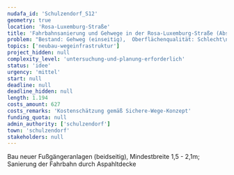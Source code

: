 ```yaml
---
nudafa_id: 'Schulzendorf_S12'
geometry: true
location: 'Rosa-Luxemburg-Straße'
title: 'Fahrbahnsanierung und Gehwege in der Rosa-Luxemburg-Straße (Abschnitt Ost)'
problem: "Bestand: Gehweg (einseitig),  Oberflächenqualität: Schlecht\n\nMangel: keine oder teilweise Fußgängerverkehrsanlage (Trampelpfade),  schmale Randbereiche augrund Baumalleen (dadurch 2,5m nicht möglich), Kopfsteinpflaster beeinträchtigt Fahrkomfort und Sicherheit Radfahrende"
topics: ['neubau-wegeinfrastruktur']
project_hidden: null
complexity_level: 'untersuchung-und-planung-erforderlich'
status: 'idee'
urgency: 'mittel'
start: null
deadline: null
deadline_hidden: null
length: 1.194
costs_amount: 627
costs_remarks: 'Kostenschätzung gemäß Sichere-Wege-Konzept'
funding_quota: null
admin_authority: ['schulzendorf']
town: 'schulzendorf'
stakeholders: null
---
```


Bau neuer Fußgängeranlagen (beidseitig), Mindestbreite 1,5 - 2,1m; Sanierung der Fahrbahn durch Aspahltdecke
